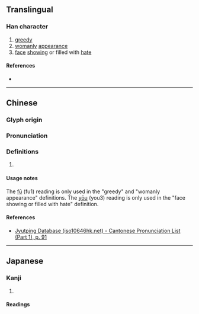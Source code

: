 {{character info}}
==Translingual==

===Han character===
{{Han char|rn=38|rad=女|as=04|sn=7|four=|canj=VQO|ids=⿰女夫}}

# [[greedy]]
# [[womanly]] [[appearance]]
# [[face]] [[showing]] or filled with [[hate]]

====References====
* {{Han ref|kx=0256.070|dkj=06073|dj=0520.060|hdz=21029.100|uh=598B|ud=22923}}

----

==Chinese==
{{zh-forms}}

===Glyph origin===
{{Han etym}}

===Pronunciation===
{{zh-pron
|m=fū,yōu
|c=fu1
|mc=y
|oc=y
|cat=
}}

===Definitions===
{{zh-hanzi}}

# {{rfdef|zh}}

====Usage notes====
The [[fū]] (fu1) reading is only used in the "greedy" and "womanly appearance" definitions. The [[yōu]] (you3) reading is only used in the "face showing or filled with hate" definition.

====References====
* [http://www.iso10646hk.net/jp/document/download.jsp Jyutping Database (iso10646hk.net) - Cantonese Pronunciation List (Part 1), p. 91]

----

==Japanese==

===Kanji===
{{ja-kanji|grade=|rs=女04}}

# {{rfdef|ja|sort=女04}}

====Readings====
{{rfv-pron|ja}}
{{ja-readings
|goon=ふ, う
|kanon=ふ, ゆう<いう
|kanyoon=よう
|kun=しょうと<せうと-, せ-, なせ-, みょうと-<めうと-, むさぼ-る
}}